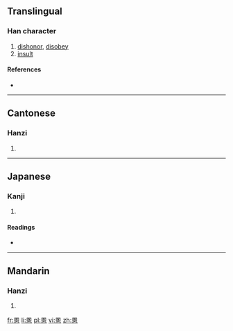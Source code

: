==Translingual==

===Han character===
{{Han char|rn=61|rad=心|as=10|sn=14|four=6033<sub>0</sub>|canj=田人心 (WOP), X田人心 (XWOP)}}

# [[dishonor]], [[disobey]]
# [[insult]]

====References====
* {{Han ref|kx=0397.110|dkj=11035|dj=0736.070|hdz=42333.130|uh=6141|ud=24897|bh=E1C4|bd=57796}}

----

==Cantonese==

===Hanzi===
{{yue-hanzi|jyut=|y=wan6}}

# {{defn|lang=yue|sort=心10}}

----

==Japanese==

===Kanji===
{{ja-kanji|grade=|rs=心10}}

# {{defn|lang=ja|sort=心10}}

====Readings====
* {{ja-readings|on=[[こん]] (kon), [[ごん]] (gon)|kun=[[うれえる]] (ureeru)}}

----

==Mandarin==

===Hanzi===
{{cmn-hanzi|pin=[[hùn]] ([[hun4]])|wg=hun<sup>4</sup>}}

# {{defn|lang=cmn|sort=心10}}

[[fr:慁]]
[[li:慁]]
[[pl:慁]]
[[vi:慁]]
[[zh:慁]]